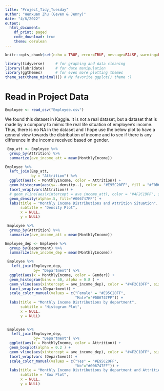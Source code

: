 ```yaml
---
title: "Project_Tidy_Tuesday"
author: "Wenxuan Zhu (Geven & Jenny)" 
date: "4/6/2022"
output: 
  html_document:
    df_print: paged
    code_download: true
    theme: cerulean
---
```


```r
knitr::opts_chunk$set(echo = TRUE, error=TRUE, message=FALSE, warning=FALSE)
```

```r
library(tidyverse)     # for graphing and data cleaning
library(lubridate)     # for date manipulation
library(ggthemes)      # for even more plotting themes
theme_set(theme_minimal()) # My favorite ggplot() theme :)
```

# Read in Project Data
```r
Employee <- read_csv("Employee.csv")
```

We found this dataset in Kaggle. It is not a real dataset, but a dataset that is made by a company to mimic the real life situation of employee's income. Thus, there is no NA in the dataset and I hope use the below plot to have a general view towards the distribution of income and to see if there is any difference in the income received based on gender. 


```r
 Emp_att <- Employee %>% 
  group_by(Attrition) %>%
  summarize(ave_income_att = mean(MonthlyIncome))

Employee %>% 
  left_join(Emp_att, 
            by = "Attrition") %>%
  ggplot(aes(x = MonthlyIncome, color = Attrition)) +
  geom_histogram(aes(y=..density..), color = "#E95C20FF", fill = "#F0B67F", bins = 40) +
  facet_wrap(vars(Attrition)) + 
  # geom_vline(aes(xintercept = ave_income_att), color = "#4F2C1DFF", size = 1.5) +
  geom_density(alpha=.5, fill="#006747FF") + 
  labs(title = "Monthly Income Distributions and Attrition Situation", 
       subtitle = "Density Plot",
       x = NULL,
       y = NULL)

 Employee %>% 
  group_by(Attrition) %>%
  summarize(ave_income_att = mean(MonthlyIncome)) 
```

```r
Employee_dep <- Employee %>%
  group_by(Department) %>%
  summarize(ave_income_dep = mean(MonthlyIncome))

 Employee %>% 
   left_join(Employee_dep,
             by= "Department") %>%
  ggplot(aes(x = MonthlyIncome, color = Gender)) +
  geom_histogram(bins = 40, alpha = 0.8 ) +
  geom_vline(aes(xintercept = ave_income_dep), color = "#4F2C1DFF", size = 1) +
  facet_wrap(vars(Department)) + 
  scale_color_manual(values = c("Female" = "#E95C20FF",
                                "Male"="#006747FF")) + 
  labs(title = "Monthly Income Distributions by department", 
       subtitle = "Histogram Plot",
       x = NULL,
       y = NULL)
 
```


```r
 Employee %>% 
   left_join(Employee_dep,
             by= "Department") %>%
  ggplot(aes(x = MonthlyIncome, color = Attrition)) +
  geom_boxplot(alpha = 0.2 ) +
  geom_vline(aes(xintercept = ave_income_dep), color = "#4F2C1DFF", size = 1) +
  facet_wrap(vars (Department)) + 
  scale_color_manual(values = c("Yes" = "#E95C20FF",
                                "No"="#006747FF")) + 
  labs(title = "Monthly Income Distributions by department and Attrition Situation", 
       subtitle = "Box Plot",
       x = NULL,
       y = NULL)
```



